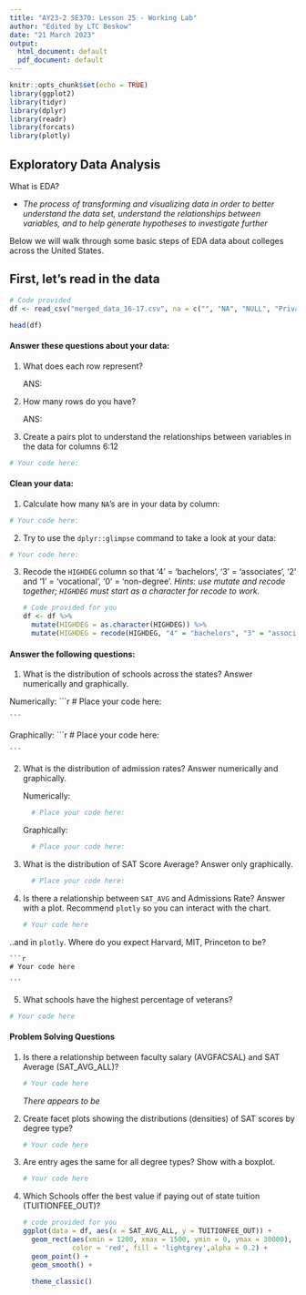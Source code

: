 ---
title: "AY23-2 SE370: Lesson 25 - Working Lab"
author: "Edited by LTC Beskow"
date: "21 March 2023"
output:
  html_document: default
  pdf_document: default
---

```{r setup, include=FALSE}
knitr::opts_chunk$set(echo = TRUE)
library(ggplot2)
library(tidyr)
library(dplyr)
library(readr)
library(forcats)
library(plotly)
```

## Exploratory Data Analysis

What is EDA?

-   *The process of transforming and visualizing data in order to better understand the data set, understand the relationships between variables, and to help generate hypotheses to investigate further*

Below we will walk through some basic steps of EDA data about colleges across the United States.  

## First, let's read in the data

```{r }
# Code provided
df <- read_csv("merged_data_16-17.csv", na = c("", "NA", "NULL", "PrivacySuppressed"))

head(df)

```

#### Answer these questions about your data:

1.  What does each row represent?

    ANS: 

2.  How many rows do you have?

    ANS: 

3.  Create a pairs plot to understand the relationships between variables in the data for columns 6:12

```{r}
# Your code here: 

```

#### Clean your data:

1. Calculate how many `NA`'s are in your data by column:

```{r}
# Your code here:

```


2.  Try to use the `dplyr::glimpse` command to take a look at your data:

```{r}
# Your code here:

```

3.  Recode the `HIGHDEG` column so that '4' = 'bachelors', '3' = 'associates', '2' and '1' = 'vocational', '0' = 'non-degree'. *Hints: use mutate and recode together; `HIGHDEG` must start as a character for recode to work.*

    ```{r}
# Code provided for you
    df <- df %>%
      mutate(HIGHDEG = as.character(HIGHDEG)) %>%
      mutate(HIGHDEG = recode(HIGHDEG, "4" = "bachelors", "3" = "associates", "2" = "vocational", "1" = "vocational", "0" = "non-degree"))

    ```

#### Answer the following questions:

1.  What is the distribution of schools across the states?  Answer numerically and graphically.  

Numerically:
    ```{r}
      # Place your code here:

    ```

Graphically: 
    ```{r, fig.height = 8}
    # Place your code here:

    ```

2.  What is the distribution of admission rates?  Answer numerically and graphically. 

    Numerically:

    ```{r}
      # Place your code here:

    ```

    Graphically:
    ```{r}
      # Place your code here:

    ```    

3.  What is the distribution of SAT Score Average?  Answer only graphically.

    ```{r}
      # Place your code here:

    ```

4.  Is there a relationship between `SAT_AVG` and Admissions Rate? Answer with a plot.  Recommend `plotly` so you can interact with the chart.  

    ```{r}
# Your code here

    ```

..and in `plotly`.  Where do you expect Harvard, MIT, Princeton to be?

    ```{r, message = FALSE, warning = FALSE}
    # Your code here

    ```

5. What schools have the highest percentage of veterans?

```{r}
# Your code here
```

#### Problem Solving Questions

1.  Is there a relationship between faculty salary (AVGFACSAL) and SAT Average (SAT_AVG_ALL)?

    ```{r}
# Your code here

    ```

    *There appears to be*

2.  Create facet plots showing the distributions (densities) of SAT scores by degree type?

    ```{r}
# Your code here


    ```

3.  Are entry ages the same for all degree types? Show with a boxplot.

    ```{r}
    # Your code here

    ```

4.  Which Schools offer the best value if paying out of state tuition (TUITIONFEE_OUT)?

    ```{r}
    # code provided for you
    ggplot(data = df, aes(x = SAT_AVG_ALL, y = TUITIONFEE_OUT)) + 
      geom_rect(aes(xmin = 1200, xmax = 1500, ymin = 0, ymax = 30000), 
                color = 'red', fill = 'lightgrey',alpha = 0.2) + 
      geom_point() + 
      geom_smooth() + 
      
      theme_classic()
    ```


